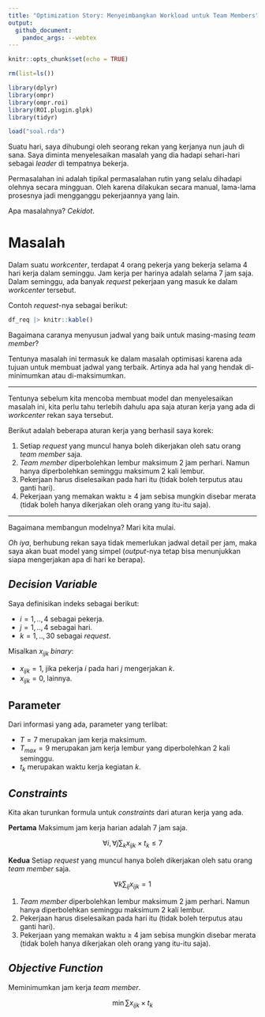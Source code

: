 ```yaml
---
title: "Optimization Story: Menyeimbangkan Workload untuk Team Members"
output: 
  github_document:
    pandoc_args: --webtex
---
```


```r
knitr::opts_chunk$set(echo = TRUE)

rm(list=ls())

library(dplyr)
library(ompr)
library(ompr.roi)
library(ROI.plugin.glpk)
library(tidyr)

load("soal.rda")
```

Suatu hari, saya dihubungi oleh seorang rekan yang kerjanya nun jauh di sana. Saya diminta menyelesaikan masalah yang dia hadapi sehari-hari sebagai _leader_ di tempatnya bekerja.

Permasalahan ini adalah tipikal permasalahan rutin yang selalu dihadapi olehnya secara mingguan. Oleh karena dilakukan secara manual, lama-lama prosesnya jadi mengganggu pekerjaannya yang lain. 

Apa masalahnya? _Cekidot_.

# Masalah

Dalam suatu _workcenter_, terdapat 4 orang pekerja yang bekerja selama 4 hari kerja dalam seminggu. Jam kerja per harinya adalah selama 7 jam saja. Dalam seminggu, ada banyak _request_ pekerjaan yang masuk ke dalam _workcenter_ tersebut.

Contoh _request_-nya sebagai berikut:

```r
df_req |> knitr::kable()
```


Bagaimana caranya menyusun jadwal yang baik untuk masing-masing _team member_?

Tentunya masalah ini termasuk ke dalam masalah optimisasi karena ada tujuan untuk membuat jadwal yang terbaik. Artinya ada hal yang hendak di-minimumkan atau di-maksimumkan.

---

Tentunya sebelum kita mencoba membuat model dan menyelesaikan masalah ini, kita perlu tahu terlebih dahulu apa saja aturan kerja yang ada di _workcenter_ rekan saya tersebut.

Berikut adalah beberapa aturan kerja yang berhasil saya korek:

1. Setiap _request_ yang muncul hanya boleh dikerjakan oleh satu orang _team member_ saja.
1. _Team member_ diperbolehkan lembur maksimum 2 jam perhari. Namun hanya diperbolehkan seminggu maksimum 2 kali lembur.
1. Pekerjaan harus diselesaikan pada hari itu (tidak boleh terputus atau ganti hari).
1. Pekerjaan yang memakan waktu $\geq$ 4 jam sebisa mungkin disebar merata (tidak boleh hanya dikerjakan oleh orang yang itu-itu saja).

---

Bagaimana membangun modelnya? Mari kita mulai.

_Oh iya_, berhubung rekan saya tidak memerlukan jadwal detail per jam, maka saya akan buat model yang simpel (_output_-nya tetap bisa menunjukkan siapa mengerjakan apa di hari ke berapa).

## _Decision Variable_

Saya definisikan indeks sebagai berikut:

- $i = 1,..,4$ sebagai pekerja.
- $j = 1,..,4$ sebagai hari.
- $k = 1,..,30$ sebagai _request_.

Misalkan $x_{ijk}$ _binary_:

- $x_{ijk} = 1$, jika pekerja $i$ pada hari $j$ mengerjakan $k$.
- $x_{ijk} = 0$, lainnya.

## Parameter

Dari informasi yang ada, parameter yang terlibat:

- $T = 7$ merupakan jam kerja maksimum.
- $T_{max} = 9$ merupakan jam kerja lembur yang diperbolehkan 2 kali seminggu.
- $t_k$ merupakan waktu kerja kegiatan $k$.

## _Constraints_

Kita akan turunkan formula untuk _constraints_ dari aturan kerja yang ada.

__Pertama__ Maksimum jam kerja harian adalah 7 jam saja.

$$\forall i, \forall j \sum_{k} x_{ijk} \times t_k \leq 7$$

__Kedua__ Setiap _request_ yang muncul hanya boleh dikerjakan oleh satu orang _team member_ saja.

$$\forall k \sum_{ij} x_{ijk} = 1$$


1. _Team member_ diperbolehkan lembur maksimum 2 jam perhari. Namun hanya diperbolehkan seminggu maksimum 2 kali lembur.
1. Pekerjaan harus diselesaikan pada hari itu (tidak boleh terputus atau ganti hari).
1. Pekerjaan yang memakan waktu $\geq$ 4 jam sebisa mungkin disebar merata (tidak boleh hanya dikerjakan oleh orang yang itu-itu saja).


## _Objective Function_

Meminimumkan jam kerja _team member_.

$$\min \sum{x_{ijk} \times t_k}$$















